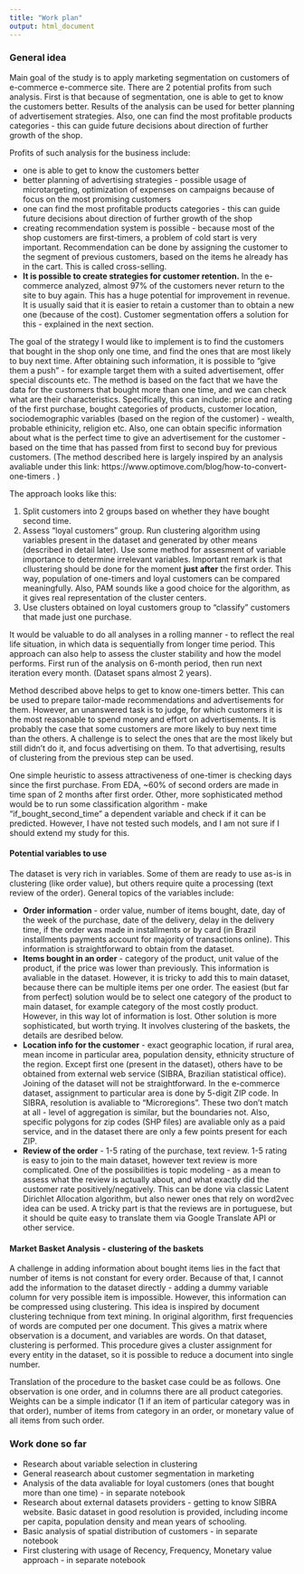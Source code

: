```yaml
---
title: "Work plan"
output: html_document
---
```


### General idea

Main goal of the study is to apply marketing segmentation on customers of e-commerce e-commerce site. There are 2 potential profits from such analysis. First is that because of segmentation, one is able to get to know the customers better. Results of the analysis can be used for better planning of advertisement strategies. Also, one can find the most profitable products categories - this can guide future decisions about direction of further growth of the shop. 

Profits of such analysis for the business include:

- one is able to get to know the customers better
- better planning of advertising strategies - possible usage of microtargeting, optimization of expenses on campaigns because of focus on the most promising customers
- one can find the most profitable products categories - this can guide future decisions about direction of further growth of the shop
- creating recommendation system is possible - because most of the shop customers are first-timers, a problem of cold start is very important. Recommendation can be done by assigning the customer to the segment of previous customers, based on the items he already has in the cart. This is called cross-selling.
- **It is possible to create strategies for customer retention.** In the e-commerce analyzed, almost 97% of the customers never return to the site to buy again. This has a huge potential for improvement in revenue. It is usually said that it is easier to retain a customer than to obtain a new one (because of the cost). Customer segmentation offers a solution for this - explained in the next section.


The goal of the strategy  I would like to implement is to find the customers that bought in the shop only one time, and find the ones that are most likely to buy next time. After obtaining such information, it is possible to "give them a push" - for example target them with a suited advertisement, offer special discounts etc. The method is based on the fact that we have the data for the customers that bought more than one time, and we can check what are their characteristics. Specifically, this can include: price and rating of the first purchase, bought categories of products, customer location, sociodemographic variables (based on the region of the customer) - wealth, probable ethinicity, religion etc. Also, one can obtain specific information about what is the perfect time to give an advertisement for the customer - based on the time that has passed from first to second buy for previous customers. 
(The method described here is largely inspired by an analysis avaliable under this link: https://www.optimove.com/blog/how-to-convert-one-timers . 
)

The approach looks like this:

1. Split customers into 2 groups based on whether they have bought second time. 
2. Assess "loyal customers" group. Run clustering algorithm using variables present in the dataset and generated by other means (described in detail later). Use some method for assesment of variable importance to determine irrelevant variables. Important remark is that cllustering should be done for the moment **just after** the first order. This way, population of one-timers and loyal customers can be compared meaningfully. Also, PAM sounds like a good choice for the algorithm, as it gives real representation of the cluster centers.
3. Use clusters obtained on loyal customers group to "classify" customers that made just one purchase. 

It would be valuable to do all analyses in a rolling manner - to reflect the real life situation, in which data is sequentially from longer time period. This approach can also help to assess the cluster stability and how the model performs. First run of the analysis on 6-month period, then run next iteration every month. (Dataset spans almost 2 years). 

Method described above helps to get to know one-timers better. This can be used to prepare tailor-made recommendations and advertisements for them. However, an unanswered task is to judge, for which customers it is the most reasonable to spend money and effort on advertisements. It is probably the case that some customers are more likely to buy next time than the others. A challenge is to select the ones that are the most likely but still didn't do it, and focus advertising on them. To that advertising, results of clustering from the previous step can be used. 

One simple heuristic to assess attractiveness of one-timer is checking days since the first purchase. From EDA, ~60% of second orders are made in time span of 2 months after first order. Other, more sophisticated method would be to run some classification algorithm - make "if_bought_second_time" a dependent variable and check if it can be predicted. However, I have not tested such models, and I am not sure if I should extend my study for this. 

#### Potential variables to use

The dataset is very rich in variables. Some of them are ready to use as-is in clustering (like order value), but others require quite a processing (text review of the order). General topics of the variables include:

- **Order information** - order value, number of items bought, date, day of the week of the purchase, date of the delivery, delay in the delivery time, if the order was made in installments or by card (in Brazil installments payments account for majority of transactions online). This information is straightforward to obtain from the dataset. 
- **Items bought in an order** - category of the product, unit value of the product, if the price was lower than previously. This information is avaliable in the dataset. However, it is tricky to add this to main dataset, because there can be multiple items per one order. The easiest (but far from perfect) solution would be to select one category of the product to main dataset, for example category of the most costly product. However, in this way lot of information is lost. Other solution is more sophisticated, but worth trying. It involves clustering of the baskets, the details are desribed below.
- **Location info for the customer** - exact geographic location, if rural area, mean income in particular area, population density, ethnicity structure of the region. Except first one (present in the dataset), others have to be obtained from external web service (SIBRA, Brazilian statistical office). Joining of the dataset will not be straightforward. In the e-commerce dataset, assignment to particular area is done by 5-digit ZIP code. In SIBRA, resolution is avaliable to "Microregions". These two don't match at all - level of aggregation is similar, but the boundaries not. Also, specific polygons for zip codes (SHP files) are avaliable only as a paid service, and in the dataset there are only a few points present for each ZIP.
- **Review of the order** - 1-5 rating of the purchase, text review. 1-5 rating is easy to join to the main dataset, however text review is more complicated. One of the possibilities is topic modeling - as a mean to assess what the review is actually about, and what exactly did the customer rate positively/negatively. This can be done via classic Latent Dirichlet Allocation algorithm, but also newer ones that rely on word2vec idea can be used. A tricky part is that the reviews are in portuguese, but it should be quite easy to translate them via Google Translate API or other service. 

#### Market Basket Analysis - clustering of the baskets
A challenge in adding information about bought items lies in the fact that number of items is not constant for every order. Because of that, I cannot add the information to the dataset directly - adding a dummy variable column for very possible item is impossible. However, this information can be compressed using clustering. This idea is inspired by document clustering technique from text mining. In original algorithm, first frequencies of words are computed per one document. This gives a matrix where observation is a document, and variables are words. On that dataset, clustering is performed. This procedure gives a cluster assignment for every entity in the dataset, so it is possible to reduce a document into single number. 

Translation of the procedure to the basket case could be as follows. One observation is one order, and in columns there are all product categories. Weights can be a simple indicator (1 if an item of particular category was in that order), number of items from category in an order, or monetary value of all items from such order. 



### Work done so far

- Research about variable selection in clustering
- General reasearch about customer segmentation in marketing
- Analysis of the data avaliable for loyal customers (ones that bought more than one time) - in separate notebook
- Research about external datasets providers - getting to know SIBRA website. Basic dataset in good resolution is provided, including income per capita, population density and mean years of schooling.
- Basic analysis of spatial distribution of customers - in separate notebook
- First clustering with usage of Recency, Frequency, Monetary value approach - in separate notebook













